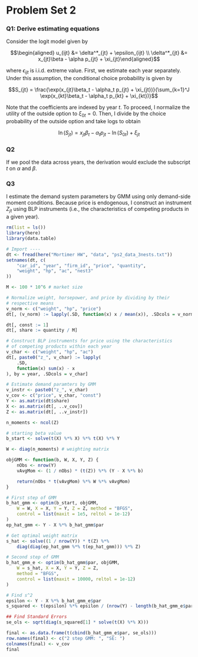 # Problem Set 2
### Q1: Derive estimating equations

Consider the logit model given by

$$\begin{aligned} u_{ijt} &= \delta^*_{jt} + \epsilon_{ijt} \\
\delta^*_{jt} &= x_{jt}\beta - \alpha p_{jt} + \xi_{jt}\end{aligned}$$

where $\epsilon_{ijt}$ is i.i.d. extreme value. First, we estimate each year separately. Under this assumption, the conditional choice probability is given by

$$S_{jt} = \frac{\exp(x_{jt}\beta_t - \alpha_t p_{jt} + \xi_{jt})}{\sum_{k=1}^J \exp(x_{kt}\beta_t - \alpha_t p_{kt} + \xi_{kt})}$$

Note that the coefficients are indexed by year $t$. To proceed, I normalize the utility of the outside option to $\xi_{0t} = 0$. Then, I divide by the choice probability of the outside option and take logs to obtain

$$\ln(S_{jt}) = x_{jt}\beta_t - \alpha_t p_{jt} - \ln(S_{0t}) + \xi_{jt}$$

### Q2
If we pool the data across years, the derivation would exclude the subscript $t$ on $\alpha$ and $\beta$.

### Q3
I estimate the demand system parameters by GMM using only demand-side moment conditions. Because price is endogenous, I construct an instrument $Z_{jt}$ using BLP instruments (i.e., the characteristics of competing products in a given year).

```r
rm(list = ls())
library(here)
library(data.table)

# Import ----
dt <- fread(here("Mortimer HW", "data", "ps2_data_3nests.txt"))
setnames(dt, c(
    "car_id", "year", "firm_id", "price", "quantity",
    "weight", "hp", "ac", "nest3"
))

M <- 100 * 10^6 # market size

# Normalize weight, horsepower, and price by dividing by their
# respective means
v_norm <- c("weight", "hp", "price")
dt[, (v_norm) := lapply(.SD, function(x) x / mean(x)), .SDcols = v_norm]

dt[, const := 1]
dt[, share := quantity / M]

# Construct BLP instruments for price using the characteristics
# of competing products within each year
v_char <- c("weight", "hp", "ac")
dt[, paste0("z_", v_char) := lapply(
    .SD,
    function(x) sum(x) - x
), by = year, .SDcols = v_char]

```

```r
# Estimate demand paramters by GMM
v_instr <- paste0("z_", v_char)
v_cov <- c("price", v_char, "const")
Y <- as.matrix(dt$share)
X <- as.matrix(dt[, ..v_cov])
Z <- as.matrix(dt[, ..v_instr])

n_moments <- ncol(Z)

# starting beta value
b_start <- solve(t(X) %*% X) %*% t(X) %*% Y

W <- diag(n_moments) # weighting matrix

objGMM <- function(b, W, X, Y, Z) {
    nObs <- nrow(Y)
    vAvgMom <- (1 / nObs) * (t(Z)) %*% (Y - X %*% b)

    return(nObs * t(vAvgMom) %*% W %*% vAvgMom)
}

# First step of GMM
b_hat_gmm <- optim(b_start, objGMM,
    W = W, X = X, Y = Y, Z = Z, method = "BFGS",
    control = list(maxit = 1e5, reltol = 1e-12)
)
ep_hat_gmm <- Y - X %*% b_hat_gmm$par

# Get optimal weight matrix
s_hat <- solve((1 / nrow(Y)) * t(Z) %*%
    diag(diag(ep_hat_gmm %*% t(ep_hat_gmm))) %*% Z)

# Second step of GMM
b_hat_gmm_e <- optim(b_hat_gmm$par, objGMM,
    W = s_hat, X = X, Y = Y, Z = Z,
    method = "BFGS",
    control = list(maxit = 10000, reltol = 1e-12)
)

# Find s^2
epsilon <- Y - X %*% b_hat_gmm_e$par
s_squared <- t(epsilon) %*% epsilon / (nrow(Y) - length(b_hat_gmm_e$par))

## Find Standard Errors
se_ols <- sqrt(diag(s_squared[1] * solve(t(X) %*% X)))

final <- as.data.frame(t(cbind(b_hat_gmm_e$par, se_ols)))
row.names(final) <- c("2 step GMM: ", "SE: ")
colnames(final) <- v_cov
final
```
